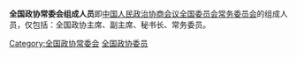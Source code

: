 '''全国政协常委会组成人员'''即[[中国人民政治协商会议全国委员会常务委员会|中国人民政治协商会议全国委员会常务委员会]]的组成人员，仅包括：全国政协主席、副主席、秘书长、常务委员。

[[Category:全国政协常委会|Category:全国政协常委会]]
[[Category:全国政协委员|]]